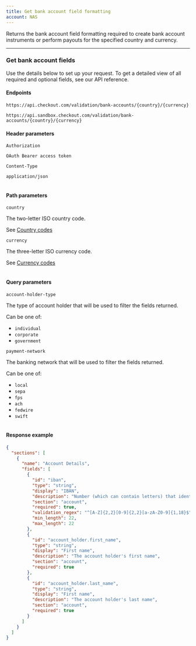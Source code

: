 ```yaml
---
title: Get bank account field formatting
account: NAS
---
```


Returns the bank account field formatting required to create bank account instruments or perform payouts for the specified country and currency.

---

### Get bank account fields

Use the details below to set up your request. To get a detailed view of all required and optional fields, see our <ExternalLink href="https://api-reference.checkout.com/preview/crusoe" target="_blank">API reference</ExternalLink>.

#### Endpoints

<tabs>
<tab title="Live">
<LineCodeWrapper type="get">

`https://api.checkout.com/validation/bank-accounts/{country}/{currency}`

</LineCodeWrapper>
</tab>
<tab title="Sandbox">
<LineCodeWrapper type="get">

`https://api.sandbox.checkout.com/validation/bank-accounts/{country}/{currency}`

</LineCodeWrapper>
</tab>
</tabs>

#### Header parameters

<Table>
<TableHead headers={["Header", "Value"]} />
<TableBody>
<TableRow>
<TableCell>

`Authorization`

<StatusTag type="required"/>

</TableCell>
<TableCell>

`OAuth Bearer access token`

</TableCell>
</TableRow>
<TableRow>
<TableCell>

`Content-Type`

<StatusTag type="required"/>

</TableCell>
<TableCell>

`application/json`

</TableCell>
</TableRow>
</TableBody>
</Table>

#### Path parameters

<Table>
<TableHead headers={["Path", "Description"]} />
<TableBody>
<TableRow>
<TableCell>

`country`

<StatusTag type="required"/>
<TypeTag type="string" />

</TableCell>
<TableCell>

The two-letter ISO country code.

<InfoBox>

See [Country codes](/resources/codes/country-codes)

</InfoBox>

</TableCell>
</TableRow>
<TableRow>
<TableCell>

`currency`

<StatusTag type="required"/>
<TypeTag type="string" />

</TableCell>
<TableCell>

The three-letter ISO currency code.

<InfoBox>

See [Currency codes](/resources/codes/currency-codes)

</InfoBox>

</TableCell>
</TableRow>
</TableBody>
</Table>

#### Query parameters

<Table>
<TableHead headers={["Field name", "Description"]} />
<TableBody>
<TableRow>
<TableCell>

`account-holder-type`

<StatusTag type="optional"/>
<TypeTag type="string (enum)" />

</TableCell>
<TableCell>

The type of account holder that will be used to filter the fields returned.

Can be one of:
* `individual`
* `corporate`
* `government`

</TableCell>
</TableRow>
<TableRow>
<TableCell>

`payment-network`

<StatusTag type="optional"/>
<TypeTag type="string (enum)" />

</TableCell>
<TableCell>

The banking network that will be used to filter the fields returned.

Can be one of:
* `local`
* `sepa`
* `fps`
* `ach`
* `fedwire`
* `swift`

</TableCell>
</TableRow>
</TableBody>
</Table>

#### Response example

```json
{
  "sections": [
    {
      "name": "Account Details",
      "fields": [
        {
          "id": "iban",
          "type": "string",
          "display": "IBAN",
          "description": "Number (which can contain letters) that identifies the account",
          "section": "account",
          "required": true,
          "validation_regex": "^[A-Z]{2,2}[0-9]{2,2}[a-zA-Z0-9]{1,18}$",
          "min_length": 22,
          "max_length": 22
        },
        {
          "id": "account_holder.first_name",
          "type": "string",
          "display": "First name",
          "description": "The account holder's first name",
          "section": "account",
          "required": true
        },
        {
          "id": "account_holder.last_name",
          "type": "string",
          "display": "First name",
          "description": "The account holder's last name",
          "section": "account",
          "required": true
        }
      ]
    }
  ]
}
```

